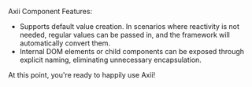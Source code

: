 Axii Component Features:
- Supports default value creation. In scenarios where reactivity is not needed, regular values can be passed in, and the framework will automatically convert them.
- Internal DOM elements or child components can be exposed through explicit naming, eliminating unnecessary encapsulation.

At this point, you're ready to happily use Axii!
